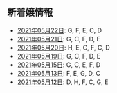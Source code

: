 新着嬢情報
----

- [2021年05月22日](/new/2021-05-22): G, F, E, C, D
- [2021年05月21日](/new/2021-05-21): G, C, F, D, E
- [2021年05月20日](/new/2021-05-20): H, E, G, F, C, D
- [2021年05月19日](/new/2021-05-19): G, C, F, D, E
- [2021年05月15日](/new/2021-05-15): G, C, E, F, D
- [2021年05月13日](/new/2021-05-13): F, E, G, D, C
- [2021年05月12日](/new/2021-05-12): D, H, F, C, G, E
